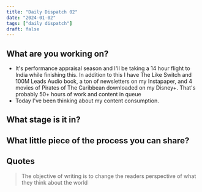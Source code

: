 ```yaml
---
title: "Daily Dispatch 02"
date: "2024-01-02"
tags: ["daily dispatch"]
draft: false
---
```


## What are you working on? 
- It's performance appraisal season and I'll be taking a 14 hour flight to India while finishing this. In addition to this I have The Like Switch and 100M Leads Audio book, a ton of newsletters on my Instapaper, and 4 movies of Pirates of The Caribbean downloaded on my Disney+. That's probably 50+ hours of work and content in queue
- Today I've been thinking about my content consumption. 


## What stage is it in? 


## What little piece of the process you can share? 


## Quotes

> The objective of writing is to change the readers perspective of what they think about the world 
